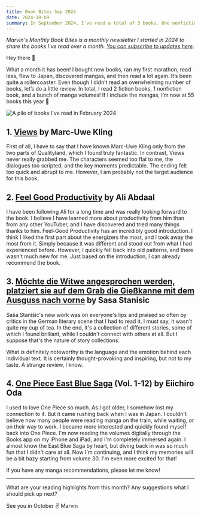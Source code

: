 ```yaml
---
title: Book Bites Sep 2024
date: 2024-10-09
summary: In September 2024, I've read a total of 3 books. One nonfiction books and 2 novels.
---
```


_Marvin's Monthly Book Bites is a monthly newsletter I started in 2024 to share the books I've read over a month. [You can subscribe to updates here](https://world.hey.com/mrvn)._

Hey there 👋

What a month it has been! I bought new books, ran my first marathon, read less, flew to Japan, discovered mangas, and then read a lot again. It’s been quite a rollercoaster. Even though I didn’t read an overwhelming number of books, let’s do a little review. In total, I read 2 fiction books, 1 nonfiction book, and a bunch of manga volumes! If I include the mangas, I’m now at 55 books this year 🤩

<img
    src="https://world.hey.com/mrvn/2530f15d/representations/eyJfcmFpbHMiOnsibWVzc2FnZSI6IkJBaHNLd2N5b014dCIsImV4cCI6bnVsbCwicHVyIjoiYmxvYl9pZCJ9fQ==--280bbba288b971232774fdbad542cb36e07c3ecc/eyJfcmFpbHMiOnsibWVzc2FnZSI6IkJBaDdDam9MWm05eWJXRjBTU0lJY0c1bkJqb0dSVlE2RkhKbGMybDZaVjkwYjE5c2FXMXBkRnNIYVFLQUIya0NBQVU2REhGMVlXeHBkSGxwU3pvTGJHOWhaR1Z5ZXdZNkNYQmhaMlV3T2cxamIyRnNaWE5qWlZRPSIsImV4cCI6bnVsbCwicHVyIjoidmFyaWF0aW9uIn19--946116ea0c454412635aa7309bd9472bf633014c/image.png"
    alt="A pile of books I've read in February 2024"
    className="rounded-2xl"
/>

## 1. [Views](https://www.goodreads.com/book/show/210822100-views) by Marc-Uwe Kling

First of all, I have to say that I have known Marc-Uwe Kling only from the two parts of Qualityland, which I found truly fantastic. In contrast, Views never really grabbed me. The characters seemed too flat to me, the dialogues too scripted, and the key moments predictable. The ending felt too quick and abrupt to me. However, I am probably not the target audience for this book.

## 2. [Feel Good Productivity](https://www.goodreads.com/book/show/142402923-feel-good-productivity) by Ali Abdaal

I have been following Ali for a long time and was really looking forward to the book. I believe I have learned more about productivity from him than from any other YouTuber, and I have discovered and tried many things thanks to him. Feel-Good Productivity has an incredibly good introduction. I think I liked the first part about the energizers the most, and I took away the most from it. Simply because it was different and stood out from what I had experienced before. However, I quickly fell back into old patterns, and there wasn't much new for me. Just based on the introduction, I can already recommend the book.

## 3. [Möchte die Witwe angesprochen werden, platziert sie auf dem Grab die Gießkanne mit dem Ausguss nach vorne](https://www.goodreads.com/book/show/201467483-m-chte-die-witwe-angesprochen-werden-platziert-sie-auf-dem-grab-die-gie) by Sasa Stanisic

Saša Stanišić's new work was on everyone's lips and praised so often by critics in the German literary scene that I had to read it. I must say, it wasn't quite my cup of tea. In the end, it's a collection of different stories, some of which I found brilliant, while I couldn't connect with others at all. But I suppose that's the nature of story collections.

What is definitely noteworthy is the language and the emotion behind each individual text. It is certainly thought-provoking and inspiring, but not to my taste. A strange review, I know.

## 4. [One Piece East Blue Saga](https://onepiece.fandom.com/wiki/East_Blue_Saga) (Vol. 1-12) by Eiichiro Oda

I used to love One Piece so much. As I got older, I somehow lost my connection to it. But it came rushing back when I was in Japan. I couldn't believe how many people were reading manga on the train, while waiting, or on their way to work. I became more interested and quickly found myself back into One Piece. I'm now reading the volumes digitally through the Books app on my iPhone and iPad, and I'm completely immersed again. I almost know the East Blue Saga by heart, but diving back in was so much fun that I didn't care at all. Now I'm continuing, and I think my memories will be a bit hazy starting from volume 30. I'm even more excited for that!

If you have any manga recommendations, please let me know!

---

What are your reading highlights from this month? Any suggestions what I should pick up next?

See you in October ✌️
Marvin
